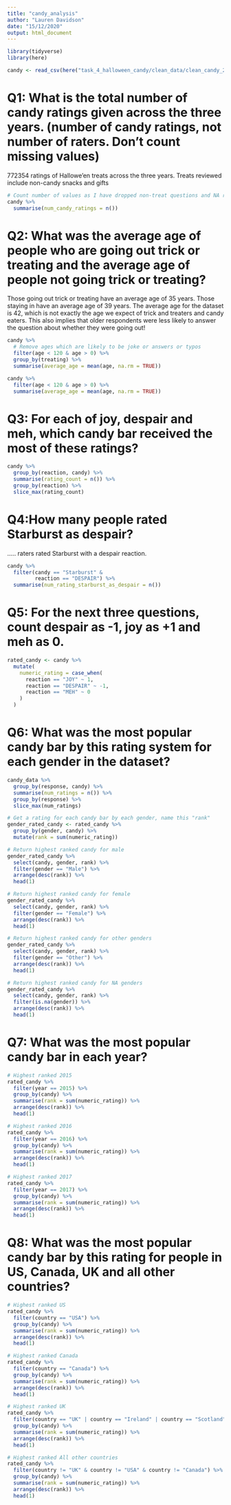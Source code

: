 ```yaml
---
title: "candy_analysis"
author: "Lauren Davidson"
date: "15/12/2020"
output: html_document
---
```


```r
library(tidyverse)
library(here)

candy <- read_csv(here("task_4_halloween_candy/clean_data/clean_candy_2015_to_2017.csv"))
```

# Q1: What is the total number of candy ratings given across the three years. (number of candy ratings, not number of raters. Don’t count missing values)
772354 ratings of Hallowe'en treats across the three years. Treats reviewed include non-candy snacks and gifts

```r
# Count number of values as I have dropped non-treat questions and NA reaction
candy %>% 
  summarise(num_candy_ratings = n())
```

# Q2: What was the average age of people who are going out trick or treating and the average age of people not going trick or treating?

Those going out trick or treating have an average age of 35 years.
Those staying in have an average age of 39 years.
The average age for the dataset is 42, which is not exactly the age we expect of trick and treaters and candy eaters. This also implies that older respondents were less likely to answer the question about whether they were going out!

```r
candy %>% 
  # Remove ages which are likely to be joke or answers or typos
  filter(age < 120 & age > 0) %>% 
  group_by(treating) %>% 
  summarise(average_age = mean(age, na.rm = TRUE))

candy %>% 
  filter(age < 120 & age > 0) %>% 
  summarise(average_age = mean(age, na.rm = TRUE))
```


# Q3: For each of joy, despair and meh, which candy bar received the most of these ratings?

```r
candy %>%
  group_by(reaction, candy) %>%
  summarise(rating_count = n()) %>%
  group_by(reaction) %>%
  slice_max(rating_count)
```


# Q4:How many people rated Starburst as despair?

..... raters rated Starburst with a despair reaction.

```r
candy %>% 
  filter(candy == "Starburst" &
         reaction == "DESPAIR") %>% 
  summarise(num_rating_starburst_as_despair = n())
```

# Q5: For the next three questions, count despair as -1, joy as +1 and meh as 0.

```r
rated_candy <- candy %>% 
  mutate(
    numeric_rating = case_when(
      reaction == "JOY" ~ 1,
      reaction == "DESPAIR" ~ -1,
      reaction == "MEH" ~ 0
    )
  )
```


# Q6: What was the most popular candy bar by this rating system for each gender in the dataset?

```r
candy_data %>%
  group_by(response, candy) %>%
  summarise(num_ratings = n()) %>%
  group_by(response) %>%
  slice_max(num_ratings)
```


```r
# Get a rating for each candy bar by each gender, name this "rank"
gender_rated_candy <- rated_candy %>% 
  group_by(gender, candy) %>% 
  mutate(rank = sum(numeric_rating))
```


```r
# Return highest ranked candy for male
gender_rated_candy %>% 
  select(candy, gender, rank) %>% 
  filter(gender == "Male") %>%
  arrange(desc(rank)) %>% 
  head(1)
```


```r
# Return highest ranked candy for female
gender_rated_candy %>% 
  select(candy, gender, rank) %>% 
  filter(gender == "Female") %>%
  arrange(desc(rank)) %>% 
  head(1)
```


```r
# Return highest ranked candy for other genders
gender_rated_candy %>% 
  select(candy, gender, rank) %>% 
  filter(gender == "Other") %>%
  arrange(desc(rank)) %>% 
  head(1)
```


```r
# Return highest ranked candy for NA genders
gender_rated_candy %>% 
  select(candy, gender, rank) %>% 
  filter(is.na(gender)) %>%
  arrange(desc(rank)) %>% 
  head(1)
```

# Q7: What was the most popular candy bar in each year?

```r
# Highest ranked 2015
rated_candy %>% 
  filter(year == 2015) %>% 
  group_by(candy) %>% 
  summarise(rank = sum(numeric_rating)) %>% 
  arrange(desc(rank)) %>% 
  head(1)
```
```r
# Highest ranked 2016
rated_candy %>% 
  filter(year == 2016) %>% 
  group_by(candy) %>% 
  summarise(rank = sum(numeric_rating)) %>% 
  arrange(desc(rank)) %>% 
  head(1)
```

```r
# Highest ranked 2017
rated_candy %>% 
  filter(year == 2017) %>% 
  group_by(candy) %>% 
  summarise(rank = sum(numeric_rating)) %>% 
  arrange(desc(rank)) %>% 
  head(1)
```

# Q8: What was the most popular candy bar by this rating for people in US, Canada, UK and all other countries?

```r
# Highest ranked US
rated_candy %>% 
  filter(country == "USA") %>% 
  group_by(candy) %>% 
  summarise(rank = sum(numeric_rating)) %>% 
  arrange(desc(rank)) %>% 
  head(1)
```


```r
# Highest ranked Canada
rated_candy %>% 
  filter(country == "Canada") %>% 
  group_by(candy) %>% 
  summarise(rank = sum(numeric_rating)) %>% 
  arrange(desc(rank)) %>% 
  head(1)
```

```r
# Highest ranked UK
rated_candy %>% 
  filter(country == "UK" | country == "Ireland" | country == "Scotland") %>% 
  group_by(candy) %>% 
  summarise(rank = sum(numeric_rating)) %>% 
  arrange(desc(rank)) %>% 
  head(1)
```


```r
# Highest ranked All other countries
rated_candy %>% 
  filter(country != "UK" & country != "USA" & country != "Canada") %>% 
  group_by(candy) %>% 
  summarise(rank = sum(numeric_rating)) %>% 
  arrange(desc(rank)) %>% 
  head(1)
```
